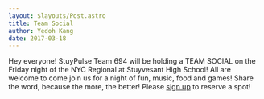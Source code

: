 ```yaml
---
layout: $layouts/Post.astro
title: Team Social
author: Yedoh Kang
date: 2017-03-18
---
```


Hey everyone! StuyPulse Team 694 will be holding a TEAM SOCIAL on the Friday night of the NYC Regional at Stuyvesant High School! All are welcome to come join us for a night of fun, music, food and games! Share the word, because the more, the better! Please [sign up](https://www.eventbrite.com/e/2016-stuy-social-tickets-32799256459) to reserve a spot!


<NewsImage
  src="https://stuypulse.nyc3.cdn.digitaloceanspaces.com/site/img/news/team-social-flier.jpg"
  alt="Team Social Flier"
  desc=""
/>
